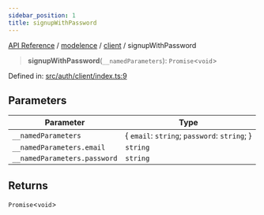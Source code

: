 ```yaml
---
sidebar_position: 1
title: signupWithPassword
---
```


[API Reference](/api-reference/modelence/client/functions/../../../index) / [modelence](/api-reference/modelence/client/functions/../../index) / [client](/api-reference/modelence/client/functions/../index) / signupWithPassword

> **signupWithPassword**(`__namedParameters`): `Promise`\<`void`\>

Defined in: [src/auth/client/index.ts:9](https://github.com/modelence/modelence/blob/9a1448a67399f1879b3cc47a50d0f527554a4644/packages/modelence/src/auth/client/index.ts#L9)

## Parameters

| Parameter | Type |
| ------ | ------ |
| `__namedParameters` | \{ `email`: `string`; `password`: `string`; \} |
| `__namedParameters.email` | `string` |
| `__namedParameters.password` | `string` |

## Returns

`Promise`\<`void`\>
